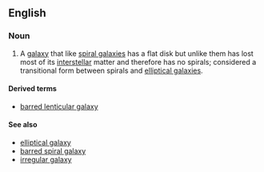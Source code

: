 ==English==

===Noun===
{{wikipedia}}
{{en-noun|sg=[[lenticular]] [[galaxy]]|lenticular galaxies}}

# {{astronomy}} A [[galaxy]] that like [[spiral galaxy|spiral galaxies]] has a flat disk but unlike them has lost most of its [[interstellar]] matter and therefore has no spirals; considered a transitional form between spirals and [[elliptical galaxy|elliptical galaxies]].

====Derived terms====
* [[barred lenticular galaxy]]

====See also====
* [[elliptical galaxy]]
* [[barred spiral galaxy]]
* [[irregular galaxy]]